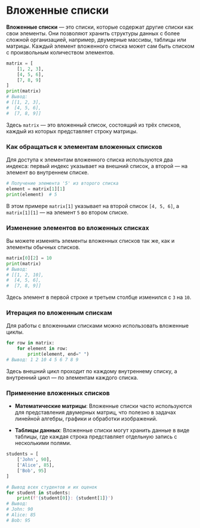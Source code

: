 # Вложенные списки

**Вложенные списки** — это списки, которые содержат другие списки как свои элементы. Они позволяют хранить структуры данных с более сложной организацией, например, двумерные массивы, таблицы или матрицы. Каждый элемент вложенного списка может сам быть списком с произвольным количеством элементов.

```python
matrix = [
    [1, 2, 3],
    [4, 5, 6],
    [7, 8, 9]
]
print(matrix)
# Вывод: 
# [[1, 2, 3], 
#  [4, 5, 6], 
#  [7, 8, 9]]
```

Здесь `matrix` — это вложенный список, состоящий из трёх списков, каждый из которых представляет строку матрицы.

### Как обращаться к элементам вложенных списков

Для доступа к элементам вложенного списка используются два индекса: первый индекс указывает на внешний список, а второй — на элемент во внутреннем списке.

```python
# Получение элемента '5' из второго списка
element = matrix[1][1]
print(element)  # 5
```

В этом примере `matrix[1]` указывает на второй список `[4, 5, 6]`, а `matrix[1][1]` — на элемент `5` во втором списке.

### Изменение элементов во вложенных списках

Вы можете изменять элементы вложенных списков так же, как и элементы обычных списков.

```python
matrix[0][2] = 10
print(matrix)
# Вывод: 
# [[1, 2, 10], 
#  [4, 5, 6], 
#  [7, 8, 9]]
```

Здесь элемент в первой строке и третьем столбце изменился с `3` на `10`.

### Итерация по вложенным спискам

Для работы с вложенными списками можно использовать вложенные циклы.

```python
for row in matrix:
    for element in row:
        print(element, end=" ")
# Вывод: 1 2 10 4 5 6 7 8 9
```

Здесь внешний цикл проходит по каждому внутреннему списку, а внутренний цикл — по элементам каждого списка.

### Применение вложенных списков

- **Математические матрицы**: Вложенные списки часто используются для представления двумерных матриц, что полезно в задачах линейной алгебры, графики и обработки изображений.

- **Таблицы данных**: Вложенные списки могут хранить данные в виде таблицы, где каждая строка представляет отдельную запись с несколькими полями.

```python
students = [
    ['John', 90],
    ['Alice', 85],
    ['Bob', 95]
]

# Вывод всех студентов и их оценок
for student in students:
    print(f'{student[0]}: {student[1]}')
# Вывод:
# John: 90
# Alice: 85
# Bob: 95
```





